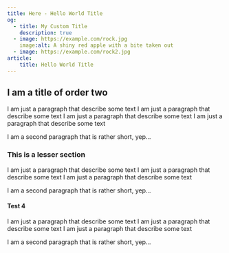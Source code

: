 ```yaml
---
title: Here - Hello World Title
og:
  - title: My Custom Title
    description: true
  - image: https://example.com/rock.jpg
    image:alt: A shiny red apple with a bite taken out
  - image: https://example.com/rock2.jpg
article:
    title: Hello World Title
---
```


## I am a title of order two

I am just a paragraph that describe some text
I am just a paragraph that describe some text
I am just a paragraph that describe some text
I am just a paragraph that describe some text

I am a second paragraph that  is rather short, yep...

### This is a lesser section

I am just a paragraph that describe some text
I am just a paragraph that describe some text
I am just a paragraph that describe some text

I am a second paragraph that  is rather short, yep...

#### Test 4

I am just a paragraph that describe some text
I am just a paragraph that describe some text
I am just a paragraph that describe some text

I am a second paragraph that  is rather short, yep...
